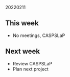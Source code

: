 20220211  

## This week

- No meetings, CASPSLaP

## Next week

- Review CASPSLaP
- Plan next project
